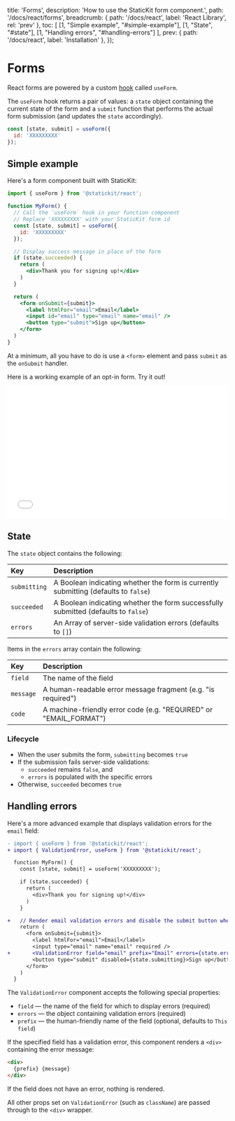 
  title: 'Forms',
  description: 'How to use the StaticKit form component.',
  path: '/docs/react/forms',
  breadcrumb: {
    path: '/docs/react',
    label: 'React Library',
    rel: 'prev'
  },
  toc: [
    [1, "Simple example", "#simple-example"],
    [1, "State", "#state"],
    [1, "Handling errors", "#handling-errors"]
  ],
  prev: {
    path: '/docs/react',
    label: 'Installation'
  },
});

# Forms

React forms are powered by a custom [hook](https://reactjs.org/docs/hooks-intro.html) called `useForm`. 

The `useForm` hook returns a pair of values: a `state` object containing the current state of the form and a `submit` function that performs the actual form submission (and updates the `state` accordingly).

```js
const [state, submit] = useForm({
  id: 'XXXXXXXXX'
});
```

## Simple example

Here's a form component built with StaticKit:

```jsx
import { useForm } from '@statickit/react';

function MyForm() {
  // Call the `useForm` hook in your function component
  // Replace 'XXXXXXXXX' with your StaticKit form id
  const [state, submit] = useForm({
    id: 'XXXXXXXXX'
  });

  // Display success message in place of the form
  if (state.succeeded) {
    return (
      <div>Thank you for signing up!</div>
    )
  }

  return (
    <form onSubmit={submit}>
      <label htmlFor="email">Email</label>
      <input id="email" type="email" name="email" />
      <button type="submit">Sign up</button>
    </form>
  )
}
```

At a minimum, all you have to do is use a `<form>` element and pass `submit` as the `onSubmit` handler.

Here is a working example of an opt-in form. Try it out!

<div className="pb-6">
  <iframe width="100%" height="300" className="rounded-lg" src="//jsfiddle.net/StaticKit/w69xerbc/embedded/result,js,html/dark/" allowFullScreen="allowfullscreen" frameBorder="0"></iframe>
</div>

## State

The `state` object contains the following:

| Key            | Description                                                                         |
| :------------- | :---------------------------------------------------------------------------------- |
| `submitting`   | A Boolean indicating whether the form is currently submitting (defaults to `false`) |
| `succeeded`    | A Boolean indicating whether the form successfully submitted (defaults to `false`)  |
| `errors`       | An Array of server-side validation errors (defaults to `[]`)                        |

Items in the `errors` array contain the following:

| Key            | Description                                                       |
| :------------- | :---------------------------------------------------------------- |
| `field`        | The name of the field                                             |
| `message`      | A human-readable error message fragment (e.g. "is required")      |
| `code`         | A machine-friendly error code (e.g. "REQUIRED" or "EMAIL_FORMAT") |

### Lifecycle

- When the user submits the form, `submitting` becomes `true`
- If the submission fails server-side validations:
  - `succeeded` remains `false`, and
  - `errors` is populated with the specific errors
- Otherwise, `succeeded` becomes `true`

## Handling errors

Here's a more advanced example that displays validation errors for the `email` field:

```diff
- import { useForm } from '@statickit/react';
+ import { ValidationError, useForm } from '@statickit/react';

  function MyForm() {
    const [state, submit] = useForm('XXXXXXXXX');

    if (state.succeeded) {
      return (
        <div>Thank you for signing up!</div>
      )
    }

+   // Render email validation errors and disable the submit button when submitting
    return (
      <form onSubmit={submit}>
        <label htmlFor="email">Email</label>
        <input type="email" name="email" required />
+       <ValidationError field="email" prefix="Email" errors={state.errors} />
        <button type="submit" disabled={state.submitting}>Sign up</button>
      </form>
    )
  }
```

The `ValidationError` component accepts the following special properties:

- `field` — the name of the field for which to display errors (required)
- `errors` — the object containing validation errors (required)
- `prefix` — the human-friendly name of the field (optional, defaults to `This field`)

If the specified field has a validation error, this component renders a `<div>` containing the error message:

```html
<div>
  {prefix} {message}
</div>
```

If the field does not have an error, nothing is rendered.

All other props set on `ValidationError` (such as `className`) are passed through to the `<div>` wrapper.

